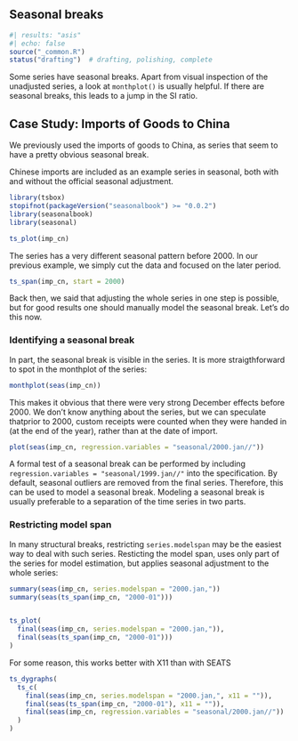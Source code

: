 ## Seasonal breaks {#sec-seasonal-breaks}

```r
#| results: "asis"
#| echo: false
source("_common.R")
status("drafting")  # drafting, polishing, complete
```

```{=html}
<!--
-   Why to care about seasonal breaks?

-   Detection of seasonal breaks

-   Correction for seasonal breaks

 -->
```
Some series have seasonal breaks.
Apart from visual inspection of the unadjusted series, a look at `monthplot()` is usually helpful.
If there are seasonal breaks, this leads to a jump in the SI ratio.

## Case Study: Imports of Goods to China

We previously used the imports of goods to China, as series that seem to have a pretty obvious seasonal break.

Chinese imports are included as an example series in seasonal, both with and without the official seasonal adjustment.

```r
library(tsbox)
stopifnot(packageVersion("seasonalbook") >= "0.0.2")
library(seasonalbook)
library(seasonal)

ts_plot(imp_cn)
```

The series has a very different seasonal pattern before 2000.
In our previous example, we simply cut the data and focused on the later period.

```r
ts_span(imp_cn, start = 2000)
```

Back then, we said that adjusting the whole series in one step is possible, but for good results one should manually model the seasonal break.
Let's do this now.

### Identifying a seasonal break

In part, the seasonal break is visible in the series.
It is more straigthforward to spot in the monthplot of the series:

```r
monthplot(seas(imp_cn))
```

This makes it obvious that there were very strong December effects before 2000.
We don't know anything about the series, but we can speculate thatprior to 2000, custom receipts were counted when they were handed in (at the end of the year), rather than at the date of import.

```r
plot(seas(imp_cn, regression.variables = "seasonal/2000.jan//"))
```

A formal test of a seasonal break can be performed by including `regression.variables = "seasonal/1999.jan//"` into the specification.
By default, seasonal outliers are removed from the final series.
Therefore, this can be used to model a seasonal break.
Modeling a seasonal break is usually preferable to a separation of the time series in two parts.

### Restricting model span

In many structural breaks, restricting `series.modelspan` may be the easiest way to deal with such series.
Resticting the model span, uses only part of the series for model estimation, but applies seasonal adjustment to the whole series:

```r

summary(seas(imp_cn, series.modelspan = "2000.jan,"))
summary(seas(ts_span(imp_cn, "2000-01")))


ts_plot(
  final(seas(imp_cn, series.modelspan = "2000.jan,")),
  final(seas(ts_span(imp_cn, "2000-01")))
)
```

For some reason, this works better with X11 than with SEATS

```r
ts_dygraphs(
  ts_c(
    final(seas(imp_cn, series.modelspan = "2000.jan,", x11 = "")),
    final(seas(ts_span(imp_cn, "2000-01"), x11 = "")),
    final(seas(imp_cn, regression.variables = "seasonal/2000.jan//"))
  )
)
```
